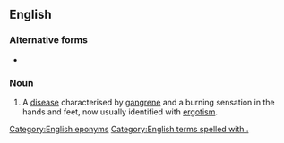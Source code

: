 ==English==

===Alternative forms===
* {{l|en|Saint Anthony's fire}}

===Noun===
{{en-noun|-|head=[[w:Anthony the Great|St. Anthony]][['s]] [[fire]]}}

# A [[disease]] characterised by [[gangrene]] and a burning sensation in the hands and feet, now usually identified with [[ergotism]].

[[Category:English eponyms]]
[[Category:English terms spelled with .]]